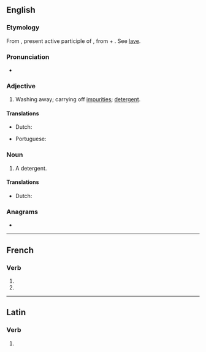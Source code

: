 ==English==

===Etymology===
{{PIE root|en|lewh₃}}
From {{bor|en|la|abluēns}}, present active participle of {{m|la|abluō||I wash off or away; cleanse, purify}}, from {{m|la|ab||from, away from}} + {{m|la|lavō||I wash, cleanse}}. See [[lave]].

===Pronunciation===
* {{IPA|en|/ˈæb.lu.n̩t/}}

===Adjective===
{{en-adj}}

# {{lb|en|pharmaceutical effect}} Washing away; carrying off [[impurities]]; [[detergent]].

====Translations====
{{trans-top|washing away}}
* Dutch: {{t+|nl|reinigend}}
{{trans-mid}}
* Portuguese: {{t|pt|abluente}}
{{trans-bottom}}

===Noun===
{{en-noun}}

# {{lb|en|pharmaceutical drug}} A detergent.

====Translations====
{{trans-top|detergent}}
* Dutch: {{t+|nl|reinigingsmiddel|n}}
{{trans-mid}}
{{trans-bottom}}

===Anagrams===
* {{anagrams|en|a=abelntu|ant-blue|bleaunt|blue ant|butenal|tunable}}

----

==French==

===Verb===
{{head|fr|verb form}}

# {{inflection of|fr|abluer||3|p|pres|indc}}
# {{inflection of|fr|abluer||3|p|pres|subj}}

----

==Latin==

===Verb===
{{la-verb-form|abluent}}

# {{inflection of|la|abluō||3|p|futr|actv|indc}}